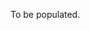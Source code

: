 To be populated.

<!-- # Final Project

### Goal

The goal of the Final Project is to give students the opportunity to apply and further develop their understanding of Digital Twins to a topic close to their graduate research interests.

### Requirements

The Final Project consist of three parts

1. Proposal consisting of a “one pager” + "5 min pitch"
2. Project presentation of 20 minutes with 5 minutes questions, presented at the end of the term
3. A final report

#### One pager + 5 min pitch

On March 11th, everybody needs to give a 5 minute pitch on their project proposal. That same day, the "one pager" outlining the project is due by 6:00 PM on March 13. See description below. Your seminar will be evaluated with this [form]. Please send the slides for your presentation to the course instructor with CSE 8803 in the subject line or bring a memory stick. The 5 minutes presentations include time for questions. Since time is limited, the 5 minute limit will be strictly enforced. So please stick to the main message, the problem you want to tackle, what techniques you will be using, and why it is important.

[form]:https://www.dropbox.com/s/3qjsb9cws8ntilc/seminar_eval.pdf?dl=0

#### Some hints on the pitch

A 5-minute pitch is not meant to provide technical details. It is rather intended to convey context and goals of the project. A good guideline for structuring such a talk (the same applies to structuring sentences, paragraphs, sections, papers, theses) as follows

1. Situation (1 min)
2. Problem (1 min)
3. Solution (2 min)
4. Evaluation (1 min)

Finally, always remember who you audience is and tailor your presentation towards that audience.

#### Proposal

Concise description of the work to be undertaken. The description should not exceed two pages and should contain

1. Title of the Final Project
2. Problem Statement
3. Relevance
4. Identification of methodology that will be used to solve the problem

Proposal should be submitted in PDF format or a link to an html page. The project proposals are due March 13 at 6:00 PM and presentations are scheduled for that same day during class. The presentations are five minutes each for each person.

#### Project presentation at the end of the term

Each project presentation will be allotted 20 minutes precisely with 5 minutes of questions. The seminar should reflect the current status of the project, which may be subject to change when the project is finalized. 

The seminar will be evaluated using the following [form2].

[form2]:https://www.dropbox.com/s/nt2vbjaccywwp2b/report_eval.pdf?dl=0

#### Final Report

The report needs to be written as a short journal paper. Students will be required to use the IEEE template in two-column mode. The paper should be four-to-six pages including abstract, body text, figures, and bibliography. Reports should consist of

1. abstract
2. introduction
3. problem statement
4. methodology
5. results
6. conclusions
7. references
8. appendices

<!-- The report will be evaluated using the following [form]. -->

<!-- #### Grading (project alone)

1. 10% Proposal plus speed presentation
2. 30% Seminar
3. 60% Final Report

#### Late policy

Late submission is unacceptable and will lead to deductions in your grade. The deadline for submission will be communicate in class.

<!-- 
### Spreadsheet for paper presentations
<iframe width=”800” and height=”600”  src="https://docs.google.com/spreadsheets/d/e/2PACX-1vSez4DG-tIVDgwLFN19k9uWlVHfn1yDXHn9KnMbBX7tTHLnCC6RaZ1C6TEUfkjUYtvwpa7Ked74HCTA/pubhtml?widget=true&amp;headers=false"></iframe>
-->

<!-- 
### Calendar for events
<iframe src="https://calendar.google.com/calendar/embed?src=2qgpk7km772vtfu05dlj87duto%40group.calendar.google.com&ctz=America%2FNew_York" style="border: 0" width="800" height="600" frameborder="0" scrolling="no"></iframe>  
 -->
